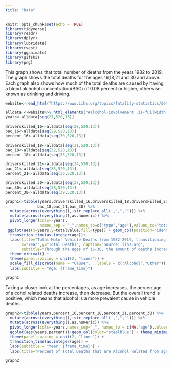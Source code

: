 ```yaml
---
title: "Data"
---
```


```r
knitr::opts_chunk$set(echo = TRUE)
library(tidyverse)
library(readr)
library(dplyr)
library(lubridate)
library(rvest)
library(gganimate)
library(gifski)
library(png)
```

This graph shows that total number of deaths from the years 1982 to 2019. The graph shows the total deaths for the ages 16,18,21 and 30 and above. Each graph also shows how much of the total deaths are caused by having a blood alchohol concentration(BAC) of 0.08 percent or higher, otherwise known as drinking and driving.

```r
website<-read_html("https://www.iihs.org/topics/fatality-statistics/detail/teenagers#alcohol-involvement")

alldata <-website%>% html_elements("#alcohol-involvement .is-fullwidth:nth-child(4) th , #alcohol-involvement .is-fullwidth:nth-child(4) td") %>% html_text2()
years<-alldata[seq(27,520,13)]

driverskilled_16<-alldata[seq(28,520,13)]
bac_16<-alldata[seq(29,520,13)]
percent_16<-alldata[seq(30,520,13)]

driverskilled_18<-alldata[seq(31,520,13)]
bac_18<-alldata[seq(32,520,13)]
percent_18<-alldata[seq(33,520,13)]

driverskilled_21<-alldata[seq(34,520,13)]
bac_21<-alldata[seq(35,520,13)]
percent_21<-alldata[seq(36,520,13)]

driverskilled_30<-alldata[seq(37,520,13)]
bac_30<-alldata[seq(38,520,13)]
percent_30<-alldata[seq(39,520,13)]

graph1<-tibble(years,driverskilled_16,driverskilled_18,driverskilled_21,driverskilled_30,bac_16,
              bac_18,bac_21,bac_30) %>%  
  mutate(across(everything(),~str_replace_all(.,",",""))) %>% 
  mutate(across(everything(),as.numeric)) %>% 
  pivot_longer(cols=-years,
               names_sep = "_",names_to=c("type","age"),values_to="totalvalue") %>% 
 ggplot(aes(x=years,y=totalvalue,fill=type)) + geom_col(position="identity") + 
  transition_time(as.integer(age))+
  labs(title="Total Motor Vehicle Deaths from 1982-2019, transitioning through ages 16-30",
       x="Year",y="Total Deaths", caption="Source: iihs.org", 
       subtitle="Through the ages of 16-30, the amount of deaths increased, but throughout the years, the total deaths decreased, except for age 30") + 
  theme_minimal() + 
  theme(panel.spacing = unit(2, "lines")) + 
  scale_fill_discrete(name = "Cause",   labels = c("Alcohol","Other")) + 
  labs(subtitle = "Age: {frame_time}")

graph1
```

Taking a closer look at the percentages, as age increases, the percentage of alcohol related deaths increase, then decrease. But the overall trend is positive, which means that alcohol is a more prevalent cause in vehicle deaths.   

```r

graph2<-tibble(years,percent_16,percent_18,percent_21,percent_30) %>% 
  mutate(across(everything(),~str_replace_all(.,",",""))) %>% 
  mutate(across(everything(),as.numeric)) %>%
  pivot_longer(cols=-years,names_sep="_", names_to = c(NA,"age"),values_to = "percent") %>% 
  ggplot(aes(years,percent))+geom_col(color="steelblue") + theme_minimal() +  
  theme(panel.spacing = unit(2, "lines")) + 
  transition_time(as.integer(age)) + 
  labs(subtitle = "Year: {frame_time}") + 
  labs(title="Percent of Total Deaths that are Alcohol Related from ages 16-30, from 1982-2019", subtitle="Around 21 years of age is when the percentage is the highest through all the years",x="Year",y="Percent of Total Vehicle Deaths thatare \n alcohol related (BAC >= 0.08)")

graph2
```
